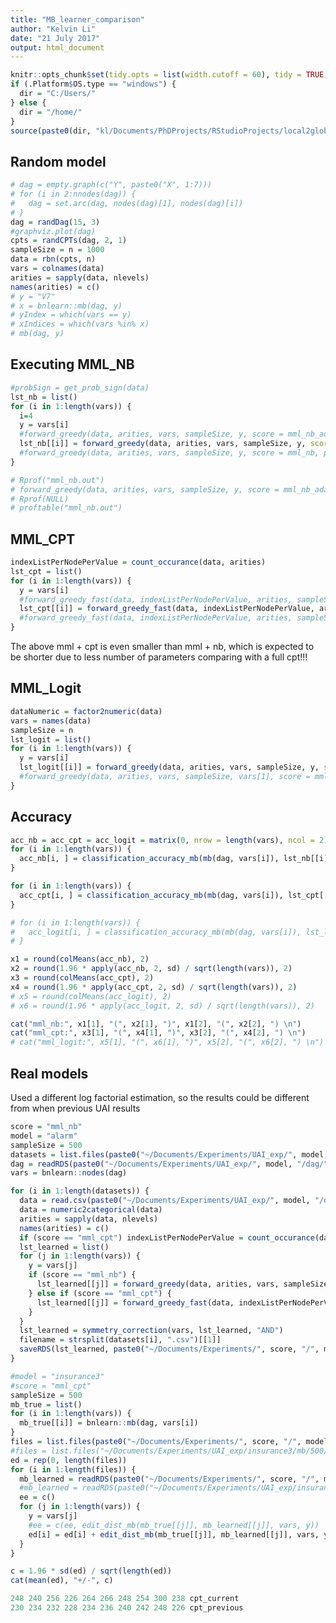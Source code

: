 ```yaml
---
title: "MB_learner_comparison"
author: "Kelvin Li"
date: "21 July 2017"
output: html_document
---
```


```r
knitr::opts_chunk$set(tidy.opts = list(width.cutoff = 60), tidy = TRUE, echo = F, eval = T)
if (.Platform$OS.type == "windows") {
  dir = "C:/Users/"
} else {
  dir = "/home/"
}
source(paste0(dir, "kl/Documents/PhDProjects/RStudioProjects/local2global/scripts/load_libraries.R"))
```

## Random model
```r
# dag = empty.graph(c("Y", paste0("X", 1:7)))
# for (i in 2:nnodes(dag)) {
#   dag = set.arc(dag, nodes(dag)[1], nodes(dag)[i])
# }
dag = randDag(15, 3)
#graphviz.plot(dag)
cpts = randCPTs(dag, 2, 1)
sampleSize = n = 1000
data = rbn(cpts, n)
vars = colnames(data)
arities = sapply(data, nlevels)
names(arities) = c()
# y = "V7"
# x = bnlearn::mb(dag, y)
# yIndex = which(vars == y)
# xIndices = which(vars %in% x)
# mb(dag, y)
```

## Executing MML_NB
```r
#probSign = get_prob_sign(data)
lst_nb = list() 
for (i in 1:length(vars)) {
  i=4
  y = vars[i]
  #forward_greedy(data, arities, vars, sampleSize, y, score = mml_nb_adaptive, debug = T)
  lst_nb[[i]] = forward_greedy(data, arities, vars, sampleSize, y, score = mml_nb_adaptive, debug = F)
  #forward_greedy(data, arities, vars, sampleSize, y, score = mml_nb, probSign = probSign, debug = T)
}

# Rprof("mml_nb.out")
# forward_greedy(data, arities, vars, sampleSize, y, score = mml_nb_adaptive, debug = F)
# Rprof(NULL)
# proftable("mml_nb.out")


```

## MML_CPT
```r
indexListPerNodePerValue = count_occurance(data, arities)
lst_cpt = list()
for (i in 1:length(vars)) {
  y = vars[i]
  #forward_greedy_fast(data, indexListPerNodePerValue, arities, sampleSize, y, base = exp(1), debug =T)
  lst_cpt[[i]] = forward_greedy_fast(data, indexListPerNodePerValue, arities, sampleSize, y, base = exp(1), debug = F)
  #forward_greedy_fast(data, indexListPerNodePerValue, arities, sampleSize, vars[1], base = exp(1), debug = T)
}
```
The above mml + cpt is even smaller than mml + nb, which is expected to be shorter due to less number of parameters comparing with a full cpt!!!

## MML_Logit

```r
dataNumeric = factor2numeric(data)
vars = names(data)
sampleSize = n
lst_logit = list()
for (i in 1:length(vars)) {
  y = vars[i]
  lst_logit[[i]] = forward_greedy(data, arities, vars, sampleSize, y, score = mml_logit, dataNumeric = dataNumeric, debug = F)
  #forward_greedy(data, arities, vars, sampleSize, vars[1], score = mml_logit, dataNumeric = dataNumeric, debug = T)
}
```

## Accuracy
```r
acc_nb = acc_cpt = acc_logit = matrix(0, nrow = length(vars), ncol = 2)
for (i in 1:length(vars)) {
  acc_nb[i, ] = classification_accuracy_mb(mb(dag, vars[i]), lst_nb[[i]], vars, vars[i])
}

for (i in 1:length(vars)) {
  acc_cpt[i, ] = classification_accuracy_mb(mb(dag, vars[i]), lst_cpt[[i]], vars, vars[i])  
}

# for (i in 1:length(vars)) {
#   acc_logit[i, ] = classification_accuracy_mb(mb(dag, vars[i]), lst_logit[[i]], vars, vars[i])  
# }

x1 = round(colMeans(acc_nb), 2)
x2 = round(1.96 * apply(acc_nb, 2, sd) / sqrt(length(vars)), 2)
x3 = round(colMeans(acc_cpt), 2)
x4 = round(1.96 * apply(acc_cpt, 2, sd) / sqrt(length(vars)), 2)
# x5 = round(colMeans(acc_logit), 2)
# x6 = round(1.96 * apply(acc_logit, 2, sd) / sqrt(length(vars)), 2)

cat("mml_nb:", x1[1], "(", x2[1], ")", x1[2], "(", x2[2], ") \n")
cat("mml_cpt:", x3[1], "(", x4[1], ")", x3[2], "(", x4[2], ") \n")
# cat("mml_logit:", x5[1], "(", x6[1], ")", x5[2], "(", x6[2], ") \n")
```

## Real models
Used a different log factorial estimation, so the results could be different from when previous UAI results
```r
score = "mml_nb"
model = "alarm"
sampleSize = 500
datasets = list.files(paste0("~/Documents/Experiments/UAI_exp/", model, "/data_csv/", sampleSize, "/"))
dag = readRDS(paste0("~/Documents/Experiments/UAI_exp/", model, "/dag/", model, ".rds"))
vars = bnlearn::nodes(dag)
```

```r
for (i in 1:length(datasets)) {
  data = read.csv(paste0("~/Documents/Experiments/UAI_exp/", model, "/data_csv/", sampleSize, "/", datasets[i]))  
  data = numeric2categorical(data)
  arities = sapply(data, nlevels)
  names(arities) = c()
  if (score == "mml_cpt") indexListPerNodePerValue = count_occurance(data, arities)
  lst_learned = list() 
  for (j in 1:length(vars)) {
    y = vars[j]
    if (score == "mml_nb") {
      lst_learned[[j]] = forward_greedy(data, arities, vars, sampleSize, y, score = mml_nb_adaptive)
    } else if (score == "mml_cpt") {
      lst_learned[[j]] = forward_greedy_fast(data, indexListPerNodePerValue, arities, sampleSize, y, base = exp(1))
    }
  }
  lst_learned = symmetry_correction(vars, lst_learned, "AND")
  filename = strsplit(datasets[i], ".csv")[[1]]
  saveRDS(lst_learned, paste0("~/Documents/Experiments/", score, "/", model, "/mb_learned/", sampleSize, "/", filename, ".rds"))
}
```

```r
#model = "insurance3"
#score = "mml_cpt"
sampleSize = 500
mb_true = list()
for (i in 1:length(vars)) {
  mb_true[[i]] = bnlearn::mb(dag, vars[i])
}
files = list.files(paste0("~/Documents/Experiments/", score, "/", model, "/mb_learned/", sampleSize))
#files = list.files("~/Documents/Experiments/UAI_exp/insurance3/mb/500/")
ed = rep(0, length(files)) 
for (i in 1:length(files)) {
  mb_learned = readRDS(paste0("~/Documents/Experiments/", score, "/", model, "/mb_learned/", sampleSize, "/", files[i]))
  #mb_learned = readRDS(paste0("~/Documents/Experiments/UAI_exp/insurance3/mb/500/", files[i]))
  ee = c()
  for (j in 1:length(vars)) {
    y = vars[j]
    #ee = c(ee, edit_dist_mb(mb_true[[j]], mb_learned[[j]], vars, y))
    ed[i] = ed[i] + edit_dist_mb(mb_true[[j]], mb_learned[[j]], vars, y)
  }
}

c = 1.96 * sd(ed) / sqrt(length(ed))
cat(mean(ed), "+/-", c)
```

```r
248 240 256 226 264 266 248 254 300 238 cpt_current
230 234 232 228 234 236 240 242 248 226 cpt_previous

```






